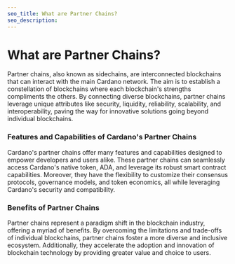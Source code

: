 ```yaml
---
seo_title: What are Partner Chains?
seo_description: 
---
```


# What are Partner Chains?
Partner chains, also known as sidechains, are interconnected blockchains that can interact with the main Cardano network. The aim is to establish a constellation of blockchains where each blockchain's strengths compliments the others. By connecting diverse blockchains, partner chains leverage unique attributes like security, liquidity, reliability, scalability, and interoperability, paving the way for innovative solutions going beyond individual blockchains.

### Features and Capabilities of Cardano's Partner Chains
Cardano's partner chains offer many features and capabilities designed to empower developers and users alike. These partner chains can seamlessly access Cardano's native token, ADA, and leverage its robust smart contract capabilities. Moreover, they have the flexibility to customize their consensus protocols, governance models, and token economics, all while leveraging Cardano's security and compatibility.

### Benefits of Partner Chains
Partner chains represent a paradigm shift in the blockchain industry, offering a myriad of benefits. By overcoming the limitations and trade-offs of individual blockchains, partner chains foster a more diverse and inclusive ecosystem. Additionally, they accelerate the adoption and innovation of blockchain technology by providing greater value and choice to users.
